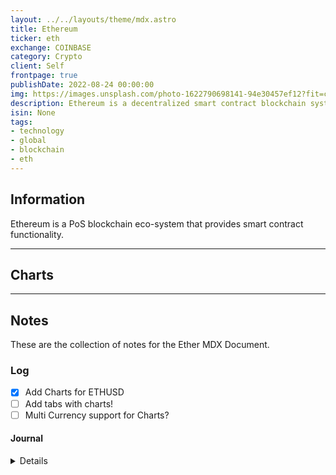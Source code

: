 ```yaml
---
layout: ../../layouts/theme/mdx.astro
title: Ethereum
ticker: eth
exchange: COINBASE
category: Crypto
client: Self
frontpage: true
publishDate: 2022-08-24 00:00:00
img: https://images.unsplash.com/photo-1622790698141-94e30457ef12?fit=crop&w=1400&h=700&q=75
description: Ethereum is a decentralized smart contract blockchain system.
isin: None
tags:
- technology
- global
- blockchain
- eth
---
```



## Information

Ethereum is a PoS blockchain eco-system that provides smart contract functionality.

---

## Charts

<TradingView data="bitstamp:ETHUSD" />

---

## Notes

These are the collection of notes for the Ether MDX Document.

### Log

- [X] Add Charts for ETHUSD
- [ ] Add tabs with charts!
- [ ] Multi Currency support for Charts?

#### Journal

<Details data="2023-04-14">
Testing the charts for Eth
</Details>
